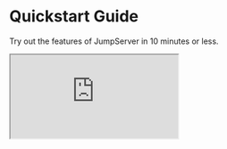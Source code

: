 # Quickstart Guide

Try out the features of JumpServer in 10 minutes or less.
<br/>

<iframe
    className="aspect-video w-full"
    src="https://www.youtube.com/embed/UlGYRbKrpgY"
    allow="accelerometer; autoplay; clipboard-write; encrypted-media; gyroscope; picture-in-picture"
    allowFullScreen
/>

## Introduction

JumpServer is an open-source PAM tool (Bastion Host) that provides efficient and secure asset management and operation auditing capabilities. This guide will walk you through the quick installation and deployment of JumpServer, as well as basic operations such as creating users, assets, and authorizations, user login, connecting to assets, and auditing sessions and login logs.

## Installing and Deploying

How to install JumpServer please refer to the [Installation Docs](/docs/installation).

## Administrator Login

You have successfully installed JumpServer. You can now access the JumpServer service using your web browser by navigating to `http://your-jumpserver-ip/`. For the best experience, we recommend using Google Chrome.

Please log in using the default administrator credentials:

- Username: `admin`
- Password: `ChangeMe`

![Login](/images/docs/quickstart/login.png)

Upon your first login, you will be prompted to change your password. Simply make the change and log in again.

## Create User

After logging in to JumpServer, let's create a user first:

1. Navigate to the `Console` and access the `User Management` page.

![Console User](/images/docs/quickstart/console-user.png)

2. Click the `+Create` button.

3. Fill in the user information.

> - Name: First User
> - Username: first_user
> - Email: first-user@example.com
> - Password setting: Set Password, and enter `pwd@123`

Please keep the other information at their default values.

![Create User](/images/docs/quickstart/create-user.png)

4. Click "Submit" to complete the user creation.

## Create Asset

Next, let's create an Linux asset:

1. Navigate to the `Asset Management` page.

2. Switch to the `Host` tab, and click the `+Create` button. In the popup window, select the built-in `Linux` platform to open the host creation page.

![Nav Asset](/images/docs/quickstart/nav-assets.png)

3. Fill in the asset information.

> - Name: First Asset
> - IP/Host: 172.17.200.27
> - Platform: Linux
> - Nodes: /Default
> - Protocols: ssh/22, sftp/22

To Ensure Successful Connection in the Following Steps, please enter the correct `IP/Host` and SSH protocol `port`.

![Create Asset](/images/docs/quickstart/create-asset.png)

4. Add an account to the asset.

Click the `Add` button in the `Accounts` section to add an account. In the popup window, enter the correct Name, Username, and Password. Keep the other information as default. Click `Confirm` to complete the account addition.

> - Name: root
> - Username: root
> - Password: `your-password`

![Create Asset](/images/docs/quickstart/create-asset-add-account.png)

4. Click `Submit` to complete the asset creation.

## Create Authorization

Finally, let's create an authorization.

1. Navigate to the `Authorization Management` page.

![Nav Authorization](/images/docs/quickstart/nav-authorization.png)

2. Click the `+Create` button.

3. Fill in the authorization information.

> - Name: First Authorization
> - Users: Select `First User`
> - Assets: Select `First Linux`

Keep the other information as default.

![Create Authorization](/images/docs/quickstart/create-authorization.png)

4. Click "Submit" to complete the authorization creation.

## User Login

Excellent, we have successfully created one user and one asset, and authorized the asset for the user. Next, let's proceed to log in to JumpServer using the user `First User`.

1. To log in simultaneously with both the `Administrator` and `First User`, please open a new browser window in incognito mode.

2. After logging in with the username `first_user` and password `pwd@123`, you will be prompted to reset your password. Simply follow the steps to reset your password, and then log in again using the new password.

3. After successfully logging in, you will see a page to `complete personal information`. Check "I agree" and click `Submit`.

![Complete Personal Info](/images/docs/quickstart/complete-personal-info.png)

4. Navigate to the `Workbench > Access assets` page, where you can view the assets authorized to you. Here, you will see that the asset named `First Linux` has been authorized to you.

![Workbench Asset](/images/docs/quickstart/workbench-assets.png)

Simply click the Connect button here to access the asset.

## Access Asset

After clicking the asset connection button, a new tab (Web Terminal) will open in your current browser, and the connection information for logging into the asset will also be displayed.

1. Confirm the connection information: select `root` as the account and choose "Web CLI" as the connection method.

![Connect Asset](/images/docs/quickstart/connect-asset.png)

2. Click the `CONNECT` button to log in to the asset.

3. Congratulations, you have successfully accessed the assets you have permission to use.

![Connect Asset Finished](/images/docs/quickstart/connect-asset-finished.png)

## Audit logs

Next, while keeping the current user's asset session active, let's switch to the `Administrator` page. Navigate to the `Audits` to review the actions performed by the current user.

1. Navigate to the `Audits > Asset sessions` page.

We observe that there is a session where the `First User` is connected to the `First Linux` asset using the root account.

![Asset sessions](/images/docs/quickstart/asset-sessions.png)

2. Navigate to the `Audits > Session commands` page, we can view the commands executed by the user.

![Session commands](/images/docs/quickstart/session-commands.png)

3. Navigate to the `Audits > Login logs` page, We can view detailed login logs for the user.

![Login Logs](/images/docs/quickstart/login-logs.png)

Congratulations! Following this guide, you should have successfully installed JumpServer, created users and assets, authorized access, and learned to connect to assets and audit logs.

## Next Steps

Regarding more advanced features of JumpServer, it's your turn to explore!

JumpServer documentation is continually being updated. Please stay tuned for more details.
